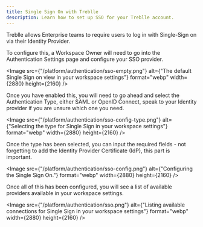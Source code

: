 ```yaml
---
title: Single Sign On with Treblle
description: Learn how to set up SSO for your Treblle account.
---
```



Treblle allows Enterprise teams to require users to log in with Single-Sign on via their Identity Provider.

To configure this, a Workspace Owner will need to go into the Authentication Settings page and configure your SSO provider.

<Image
  src={"/platform/authentication/sso-empty.png"}
  alt={"The default Single Sign on view in your workspace settings"}
  format="webp"
  width={2880}
  height={2160}
/>

Once you have enabled this, you will need to go ahead and select the Authentication Type, either SAML or OpenID Connect, speak to your Identity provider if you are unsure which one you need.

<Image
  src={"/platform/authentication/sso-config-type.png"}
  alt={"Selecting the type for Single Sign in your workspace settings"}
  format="webp"
  width={2880}
  height={2160}
/>

Once the type has been selected, you can input the required fields - not forgetting to add the Identity Provider Certificate (IdP), this part is important.


<Image
  src={"/platform/authentication/sso-config.png"}
  alt={"Configuring the Single Sign On."}
  format="webp"
  width={2880}
  height={2160}
/>

Once all of this has been configured, you will see a list of available providers available in your workspace settings.

<Image
  src={"/platform/authentication/sso.png"}
  alt={"Listing available connections for Single Sign in your workspace settings"}
  format="webp"
  width={2880}
  height={2160}
/>
